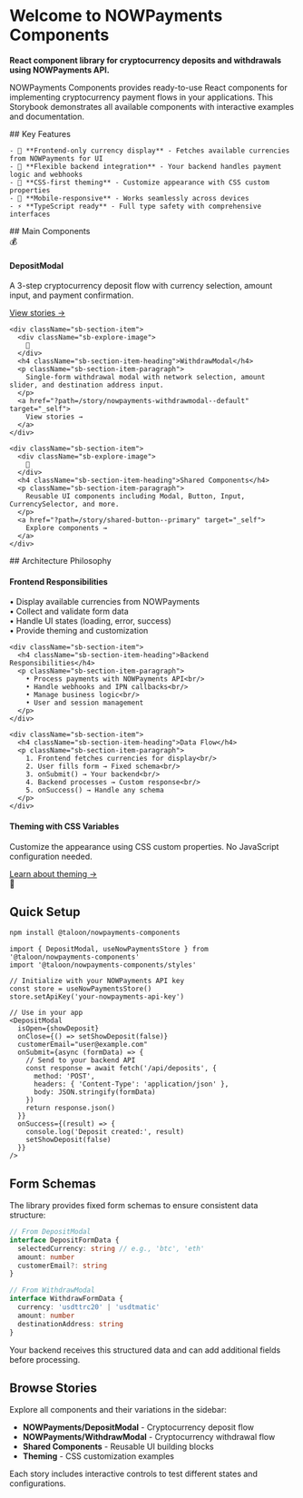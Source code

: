 
<Meta title="NOWPayments Components/Introduction" />

<style>
  {`
    .sb-container {
      margin-bottom: 48px;
    }

    .sb-section {
      width: 100%;
      display: flex;
      flex-direction: row;
      gap: 20px;
    }

    .sb-section-title {
      margin-bottom: 32px;
    }

    .sb-section-item {
      flex: 1;
      display: flex;
      flex-direction: column;
    }

    .sb-section-item-heading {
      padding-top: 20px !important;
      padding-bottom: 5px !important;
      margin: 0 !important;
    }
    .sb-section-item-paragraph {
      margin: 0;
      padding-bottom: 10px;
    }

    .sb-section-item a:not(h1 a, h2 a, h3 a) {
      font-size: 14px;
    }

    .sb-explore-image {
      max-height: 32px;
    }

    .sb-addon {
      width: 100%;
      display: flex;
      align-items: center;
      position: relative;
      background-color: #EEF3F8;
      border-radius: 5px;
      border: 2px solid #E0E8F0;
      padding: 20px;
      margin-bottom: 48px;
    }

    .sb-addon-text {
      padding-left: 48px;
      max-width: 240px;
    }

    .sb-addon-text h4 {
      padding-top: 0px;
    }

    .sb-addon-img {
      position: absolute;
      left: 20px;
      top: 20px;
      height: 48px;
      width: 48px;
    }

    .sb-addon-img img {
      max-width: 100%;
      height: auto;
    }

    @media screen and (max-width: 800px) {
      .sb-section {
        flex-direction: column;
      }
    }
  `}
</style>

# Welcome to NOWPayments Components

**React component library for cryptocurrency deposits and withdrawals using NOWPayments API.**

NOWPayments Components provides ready-to-use React components for implementing cryptocurrency payment flows in your applications. This Storybook demonstrates all available components with interactive examples and documentation.

<div className="sb-container">
  <div className="sb-section-title">
    ## Key Features

    - 🔐 **Frontend-only currency display** - Fetches available currencies from NOWPayments for UI
    - 🎯 **Flexible backend integration** - Your backend handles payment logic and webhooks
    - 🎨 **CSS-first theming** - Customize appearance with CSS custom properties
    - 📱 **Mobile-responsive** - Works seamlessly across devices
    - ⚡ **TypeScript ready** - Full type safety with comprehensive interfaces

  </div>
</div>

<div className="sb-container">
  <div className="sb-section-title">
    ## Main Components
  </div>

  <div className="sb-section">
    <div className="sb-section-item">
      <div className="sb-explore-image">
        💰
      </div>
      <h4 className="sb-section-item-heading">DepositModal</h4>
      <p className="sb-section-item-paragraph">
        A 3-step cryptocurrency deposit flow with currency selection, amount input, and payment confirmation.
      </p>
      <a href="?path=/story/nowpayments-depositmodal--default" target="_self">
        View stories →
      </a>
    </div>

    <div className="sb-section-item">
      <div className="sb-explore-image">
        💸
      </div>
      <h4 className="sb-section-item-heading">WithdrawModal</h4>
      <p className="sb-section-item-paragraph">
        Single-form withdrawal modal with network selection, amount slider, and destination address input.
      </p>
      <a href="?path=/story/nowpayments-withdrawmodal--default" target="_self">
        View stories →
      </a>
    </div>

    <div className="sb-section-item">
      <div className="sb-explore-image">
        🧩
      </div>
      <h4 className="sb-section-item-heading">Shared Components</h4>
      <p className="sb-section-item-paragraph">
        Reusable UI components including Modal, Button, Input, CurrencySelector, and more.
      </p>
      <a href="?path=/story/shared-button--primary" target="_self">
        Explore components →
      </a>
    </div>

  </div>
</div>

<div className="sb-container">
  <div className="sb-section-title">
    ## Architecture Philosophy
  </div>

  <div className="sb-section">
    <div className="sb-section-item">
      <h4 className="sb-section-item-heading">Frontend Responsibilities</h4>
      <p className="sb-section-item-paragraph">
        • Display available currencies from NOWPayments<br/>
        • Collect and validate form data<br/>
        • Handle UI states (loading, error, success)<br/>
        • Provide theming and customization
      </p>
    </div>

    <div className="sb-section-item">
      <h4 className="sb-section-item-heading">Backend Responsibilities</h4>
      <p className="sb-section-item-paragraph">
        • Process payments with NOWPayments API<br/>
        • Handle webhooks and IPN callbacks<br/>
        • Manage business logic<br/>
        • User and session management
      </p>
    </div>

    <div className="sb-section-item">
      <h4 className="sb-section-item-heading">Data Flow</h4>
      <p className="sb-section-item-paragraph">
        1. Frontend fetches currencies for display<br/>
        2. User fills form → Fixed schema<br/>
        3. onSubmit() → Your backend<br/>
        4. Backend processes → Custom response<br/>
        5. onSuccess() → Handle any schema
      </p>
    </div>

  </div>
</div>

<div className="sb-addon">
  <div className="sb-addon-text">
    <h4>Theming with CSS Variables</h4>
    <p className="sb-section-item-paragraph">
      Customize the appearance using CSS custom properties. No JavaScript configuration needed.
    </p>
    <a href="?path=/docs/theming-css-variables--docs" target="_self">
      Learn about theming →
    </a>
  </div>
  <div className="sb-addon-img">🎨</div>
</div>

## Quick Setup

```bash
npm install @taloon/nowpayments-components
```

```tsx
import { DepositModal, useNowPaymentsStore } from '@taloon/nowpayments-components'
import '@taloon/nowpayments-components/styles'

// Initialize with your NOWPayments API key
const store = useNowPaymentsStore()
store.setApiKey('your-nowpayments-api-key')

// Use in your app
<DepositModal
  isOpen={showDeposit}
  onClose={() => setShowDeposit(false)}
  customerEmail="user@example.com"
  onSubmit={async (formData) => {
    // Send to your backend API
    const response = await fetch('/api/deposits', {
      method: 'POST',
      headers: { 'Content-Type': 'application/json' },
      body: JSON.stringify(formData)
    })
    return response.json()
  }}
  onSuccess={(result) => {
    console.log('Deposit created:', result)
    setShowDeposit(false)
  }}
/>
```

## Form Schemas

The library provides fixed form schemas to ensure consistent data structure:

```typescript
// From DepositModal
interface DepositFormData {
  selectedCurrency: string // e.g., 'btc', 'eth'
  amount: number
  customerEmail?: string
}

// From WithdrawModal
interface WithdrawFormData {
  currency: 'usdttrc20' | 'usdtmatic'
  amount: number
  destinationAddress: string
}
```

Your backend receives this structured data and can add additional fields before processing.

## Browse Stories

Explore all components and their variations in the sidebar:

- **NOWPayments/DepositModal** - Cryptocurrency deposit flow
- **NOWPayments/WithdrawModal** - Cryptocurrency withdrawal flow
- **Shared Components** - Reusable UI building blocks
- **Theming** - CSS customization examples

Each story includes interactive controls to test different states and configurations.
